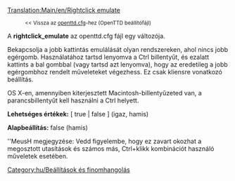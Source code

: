 [[Translation:Main/en/Rightclick emulate]]
:<small><< Vissza az [[Main/hu/Openttd.cfg|openttd.cfg]]-hez (OpenTTD beállítófájl)</small>


A '''rightclick_emulate''' az openttd.cfg fájl egy változója.

Bekapcsolja a jobb kattintás emulálását olyan rendszereken, ahol nincs jobb egérgomb. Használatához tartsd lenyomva a Ctrl billentyűt, és ezalatt kattints a bal gombbal (vagy tartsd azt lenyomva), hogy az eredetileg a jobb egérgombhoz rendelt műveleteket végezhess. Ez csak kliensre vonatkozó beállítás.

OS X-en, amennyiben kiterjesztett Macintosh-billentyűzeted van, a parancsbillentyűt kell használni a Ctrl helyett.

'''Lehetséges értékek:''' [ true | false ] (igaz, hamis)

'''Alapbeállítás:''' false (hamis)

''MeusH megjegyzése: Vedd figyelembe, hogy ez zavart okozhat a megosztott utasítások és számos más, Ctrl+klikk kombinációt használó műveletek esetében.

[[Category:hu/Beállítások és finomhangolás]]